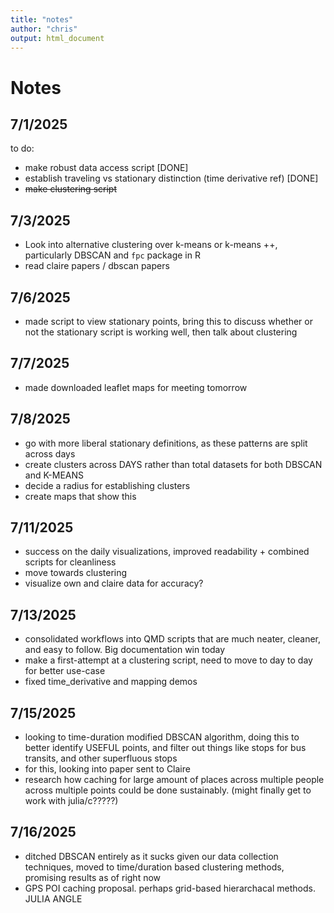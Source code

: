 ```yaml
---
title: "notes"
author: "chris"
output: html_document
---
```


# Notes

## 7/1/2025

to do:

-   make robust data access script [DONE]
-   establish traveling vs stationary distinction (time derivative ref) [DONE]
-   ~~make clustering script~~


## 7/3/2025

-  Look into alternative clustering over k-means or k-means ++, particularly DBSCAN and `fpc` package in R
-  read claire papers / dbscan papers


## 7/6/2025

- made script to view stationary points, bring this to discuss whether or not the stationary script is working well, then talk about clustering


## 7/7/2025

- made downloaded leaflet maps for meeting tomorrow


## 7/8/2025

- go with more liberal stationary definitions, as these patterns are split across days
- create clusters across DAYS rather than total datasets for both DBSCAN and K-MEANS
- decide a radius for establishing clusters
- create maps that show this

## 7/11/2025

- success on the daily visualizations, improved readability + combined scripts for cleanliness
- move towards clustering
- visualize own and claire data for accuracy?

## 7/13/2025

- consolidated workflows into QMD scripts that are much neater, cleaner, and easy to follow. Big documentation win today
- make a first-attempt at a clustering script, need to move to day to day for better use-case
- fixed time_derivative and mapping demos

## 7/15/2025

- looking to time-duration modified DBSCAN algorithm, doing this to better identify USEFUL points, and filter out things like stops for bus transits, and other superfluous stops
- for this, looking into paper sent to Claire
- research how caching for large amount of places across multiple people across multiple points could be done sustainably. (might finally get to work with julia/c?????)


## 7/16/2025

- ditched DBSCAN entirely as it sucks given our data collection techniques, moved to time/duration based clustering methods, promising results as of right now
- GPS POI caching proposal. perhaps grid-based hierarchacal methods. JULIA ANGLE
